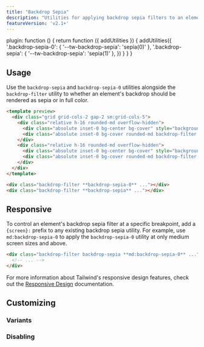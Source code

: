 ```yaml
---
title: "Backdrop Sepia"
description: "Utilities for applying backdrop sepia filters to an element."
featureVersion: 'v2.1+'
---
```



  plugin: function () {
    return function ({ addUtilities }) {
      addUtilities({
        '.backdrop-sepia-0': { '--tw-backdrop-sepia': 'sepia(0)' },
        '.backdrop-sepia': { '--tw-backdrop-sepia': 'sepia(1)' },
      })
    }
  }
}

## Usage

Use the `backdrop-sepia` and `backdrop-sepia-0` utilities alongside the `backdrop-filter` utility to whether an element's backdrop should be rendered as sepia or in full color.

```html purple
<template preview>
  <div class="grid grid-cols-2 gap-2 sm:grid-cols-5">
    <div class="relative h-16 rounded-md overflow-hidden">
      <div class="absolute inset-0 bg-center bg-cover" style="background-image:url('https://images.unsplash.com/photo-1608501821300-4f99e58bba77?ixid=MnwxMjA3fDB8MHxwaG90by1wYWdlfHx8fGVufDB8fHx8&ixlib=rb-1.2.1&auto=format&fit=crop&w=256&q=80&duotone=6B21A8,7E22CE&duotone-alpha=50');"></div>
      <div class="absolute inset-0 bg-cover rounded-md backdrop-filter backdrop-sepia-0 overflow-hidden"></div>
    </div>
    <div class="relative h-16 rounded-md overflow-hidden">
      <div class="absolute inset-0 bg-center bg-cover" style="background-image:url('https://images.unsplash.com/photo-1608501821300-4f99e58bba77?ixid=MnwxMjA3fDB8MHxwaG90by1wYWdlfHx8fGVufDB8fHx8&ixlib=rb-1.2.1&auto=format&fit=crop&w=256&q=80&duotone=6B21A8,7E22CE&duotone-alpha=50');"></div>
      <div class="absolute inset-0 bg-cover rounded-md backdrop-filter backdrop-sepia overflow-hidden"></div>
    </div>
  </div>
</template>

<div class="backdrop-filter **backdrop-sepia-0** ..."></div>
<div class="backdrop-filter **backdrop-sepia** ..."></div>
```

## Responsive

To control an element's backdrop sepia filter at a specific breakpoint, add a `{screen}:` prefix to any existing backdrop sepia utility. For example, use `md:backdrop-sepia-0` to apply the `backdrop-sepia-0` utility at only medium screen sizes and above.

```html
<div class="backdrop-filter backdrop-sepia **md:backdrop-sepia-0** ...">
  <!-- ... -->
</div>
```

For more information about Tailwind's responsive design features, check out the [Responsive Design](/docs/responsive-design) documentation.

## Customizing

### Variants

<Variants plugin="backdropSepia" name="backdrop sepia" />

### Disabling

<Disabling plugin="backdropSepia" name="backdrop sepia" />

